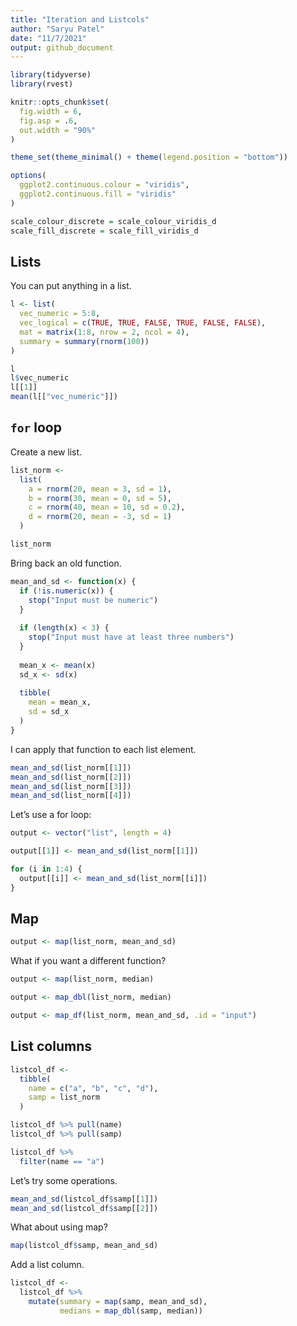 ```yaml
---
title: "Iteration and Listcols"
author: "Saryu Patel"
date: "11/7/2021"
output: github_document
---
```


```r
library(tidyverse)
library(rvest)

knitr::opts_chunk$set(
  fig.width = 6,
  fig.asp = .6,
  out.width = "90%"
)

theme_set(theme_minimal() + theme(legend.position = "bottom"))

options(
  ggplot2.continuous.colour = "viridis",
  ggplot2.continuous.fill = "viridis"
)

scale_colour_discrete = scale_colour_viridis_d
scale_fill_discrete = scale_fill_viridis_d
```

## Lists

You can put anything in a list.

```r
l <- list(
  vec_numeric = 5:8,
  vec_logical = c(TRUE, TRUE, FALSE, TRUE, FALSE, FALSE),
  mat = matrix(1:8, nrow = 2, ncol = 4),
  summary = summary(rnorm(100))
)
```

```r
l
l$vec_numeric
l[[1]]
mean(l[["vec_numeric"]])
```

## `for` loop

Create a new list.

```r
list_norm <- 
  list(
    a = rnorm(20, mean = 3, sd = 1),
    b = rnorm(30, mean = 0, sd = 5),
    c = rnorm(40, mean = 10, sd = 0.2),
    d = rnorm(20, mean = -3, sd = 1)
  )
```

```r
list_norm
```

Bring back an old function.

```r
mean_and_sd <- function(x) {
  if (!is.numeric(x)) {
    stop("Input must be numeric")
  }
  
  if (length(x) < 3) {
    stop("Input must have at least three numbers")
  }
  
  mean_x <- mean(x)
  sd_x <- sd(x)
  
  tibble(
    mean = mean_x,
    sd = sd_x
  )
}
```

I can apply that function to each list element.

```r
mean_and_sd(list_norm[[1]])
mean_and_sd(list_norm[[2]])
mean_and_sd(list_norm[[3]])
mean_and_sd(list_norm[[4]])
```

Let's use a for loop:

```r
output <- vector("list", length = 4)

output[[1]] <- mean_and_sd(list_norm[[1]])

for (i in 1:4) {
  output[[i]] <- mean_and_sd(list_norm[[i]])
}
```

## Map

```r
output <- map(list_norm, mean_and_sd)
```

What if you want a different function?

```r
output <- map(list_norm, median)
```

```r
output <- map_dbl(list_norm, median)
```

```r
output <- map_df(list_norm, mean_and_sd, .id = "input")
```

## List columns

```r
listcol_df <- 
  tibble(
    name = c("a", "b", "c", "d"),
    samp = list_norm
  )
```

```r
listcol_df %>% pull(name)
listcol_df %>% pull(samp)

listcol_df %>% 
  filter(name == "a")
```

Let's try some operations.

```r
mean_and_sd(listcol_df$samp[[1]])
mean_and_sd(listcol_df$samp[[2]])
```

What about using map?

```r
map(listcol_df$samp, mean_and_sd)
```

Add a list column.

```r
listcol_df <- 
  listcol_df %>% 
    mutate(summary = map(samp, mean_and_sd),
           medians = map_dbl(samp, median))
```

